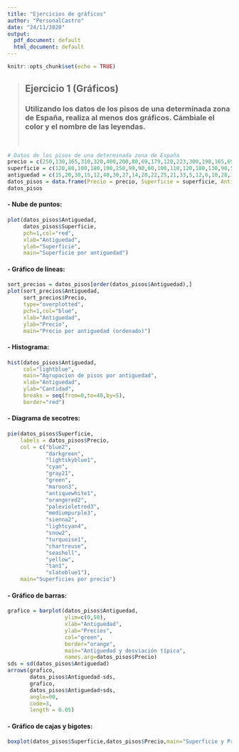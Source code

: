 ```yaml
---
title: "Ejercicios de gráficos"
author: "PersonalCastro"
date: "24/11/2020"
output:
  pdf_document: default
  html_document: default
---
```


```r
knitr::opts_chunk$set(echo = TRUE)
```

> ## Ejercicio 1 (Gráficos)
### **Utilizando los datos de los pisos de una determinada zona de España, realiza al menos dos gráficos. Cámbiale el color y el nombre de las leyendas.**
&nbsp;
&nbsp;
&nbsp;
```r
# Datos de los pisos de una determinada zona de España
precio = c(250,130,165,310,320,400,200,80,69,179,120,223,300,198,165,69,723,123,356,183)
superficie = c(120,80,100,180,190,250,99,90,60,100,110,120,180,130,90,50,60,70,120,130)
antiguedad = c(15,20,30,15,12,40,30,27,14,20,22,25,21,33,5,12,6,10,28,30)
datos_pisos = data.frame(Precio = precio, Superficie = superficie, Antiguedad = antiguedad)
datos_pisos
```

\pagebreak
#### - Nube de puntos:
####
```r
plot(datos_pisos$Antiguedad,
     datos_pisos$Superficie,
     pch=1,col="red",
     xlab="Antiguedad",
     ylab="Superficie",
     main="Superficie por antiguedad")
```

\pagebreak
#### - Gráfico de líneas:
####
```r
sort_precios = datos_pisos[order(datos_pisos$Antiguedad),]
plot(sort_precios$Antiguedad,
     sort_precios$Precio,
     type="overplotted",
     pch=1,col="blue",
     xlab="Antiguedad",
     ylab="Precio",
     main="Precio por antiguedad (ordenado)")

```

\pagebreak
#### - Histograma:
####
```r
hist(datos_pisos$Antiguedad,
     col="lightblue",
     main="Agrupacion de pisos por antiguedad",
     xlab="Antiguedad",
     ylab="Cantidad",
     breaks = seq(from=0,to=40,by=5),
     border="red")
```

\pagebreak
#### - Diagrama de secotres:
####
```r
pie(datos_pisos$Superficie,
    labels = datos_pisos$Precio,
    col = c("blue2",
            "darkgreen",
            "lightskyblue1",
            "cyan",
            "gray21",
            "green",
            "maroon3",
            "antiquewhite1",
            "orangered2",
            "palevioletred3",
            "mediumpurple3",
            "sienna2",
            "lightcyan4",
            "snow2",
            "turquoise1",
            "chartreuse",
            "seashell",
            "yellow",
            "tan1",
            "slateblue1"),
    main="Superficies por precio")
```

\pagebreak
#### - Gráfico de barras:
####
```r
grafico = barplot(datos_pisos$Antiguedad,
                  ylim=c(0,50),
                  xlab="Antiguedad",
                  ylab="Precios",
                  col="green",
                  border="orange",
                  main="Antiguedad y desviación típica",
                  names.arg=datos_pisos$Precio)
sds = sd(datos_pisos$Antiguedad)
arrows(grafico,
       datos_pisos$Antiguedad-sds,
       grafico,
       datos_pisos$Antiguedad+sds,
       angle=90,
       code=3,
       length = 0.05)
```

\pagebreak
#### - Gráfico de cajas y bigotes:
####
```r
boxplot(datos_pisos$Superficie,datos_pisos$Precio,main="Superficie y Precio",col = c("lightpink","lightgreen"))
```

